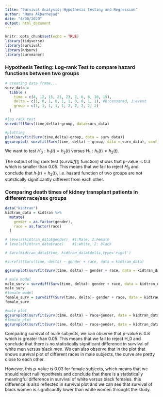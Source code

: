 ```yaml
---
title: "Survival Analysis; Hypothesis testing and Regression"
author: "Hana Akbarnejad"
date: "4/30/2020"
output: html_document
---
```


```r
knitr::opts_chunk$set(echo = TRUE)
library(tidyverse)
library(survival)
library(KMsurv)
library(survminer)
```


### Hypothesis Testing: Log-rank Test to compare hazard functions between two groups
```r
# creating data frame...
surv_data = 
  tibble (
    time = c(4, 12, 15, 21, 23, 2, 6, 8, 10, 19),
    delta = c(1, 0, 1, 0, 1, 1, 0, 0, 1, 1), #0:censored, 1:event
    group = c(1, 1, 1, 1, 1, 2, 2, 2, 2, 2)
  )

#log rank test
survdiff(Surv(time,delta)~group, data=surv_data)

#plotting
plot(survfit(Surv(time,delta)~group, data = surv_data)) 
ggsurvplot( survfit(Surv(time, delta) ~ group, data = surv_data), conf.int=TRUE)
```

We want to test $H_0: h_1(t) = h_2(t)$ versus $H_1:h_1(t) \neq h_2(t)$.

The output of log rank test (*survdiff()* function) shows that p-value is 0.3 which is smaller than 0.05. This means that we fail to reject $H_0$ and conclude that $h_1(t) = h_2(t)$, i.e. hazard function of two groups are not statstically significantly different from each other.

### Comparing death times of kidney transplant patients in different race/sex groups
```r
data("kidtran")
kidtran_data = kidtran %>% 
  mutate(
    gender = as.factor(gender),
    race = as.factor(race)
  )

# levels(kidtran_data$gender)  #1:Male, 2:Female
# levels(kidtran_data$race)    #1:white, 2: black

# Surv(kidtran_data$time, kidtran_data$delta,type='right')

#survfit(Surv(time, delta) ~ gender + race, data = kidtran_data)

ggsurvplot(survfit(Surv(time, delta) ~ gender + race, data = kidtran_data), conf.int=FALSE)

# male model
male_surv = survdiff(Surv(time, delta)~ gender + race, data = kidtran_data, subset = (gender == 1))
male_surv
#female model
female_surv = survdiff(Surv(time, delta)~ gender + race, data = kidtran_data, subset = (gender == 2))
female_surv

#male plot
ggsurvplot(survfit(Surv(time, delta) ~ race+gender, data = kidtran_data, subset = (gender == 1) ), conf.int=FALSE)
#female plot
ggsurvplot(survfit(Surv(time, delta) ~ race+gender, data = kidtran_data, subset = (gender == 2) ), conf.int=FALSE)
```

Comparing survival of male subjects, we can observe that p-value is 0.8 which is greater than 0.05. This means that we fail to reject H_0 and conclude that there is no statistically significant difference in survival of white men versus black men. We can also observe that in the plot that shows survival plot of different races in male subjects, the curve are pretty close to each other.

However, this p-value is 0.03 for female subjects, which means that we should reject null hypothesis and conclude that there is a statistically meaningful difference in survival of white versus black females. this difference is also reflected in survival plot and we can see that survival of black women is significantly lower than white women throught the study.


